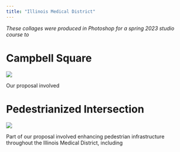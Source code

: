 ```yaml
---
title: "Illinois Medical District"
---
```


*These collages were produced in Photoshop for a spring 2023 studio course to*

# Campbell Square

![](images/FINAL_campbellpark_perspective.jpg)

Our proposal involved

# Pedestrianized Intersection

![](images/commonthread_collage_V1.jpg)

Part of our proposal involved enhancing pedestrian infrastructure throughout the Illinois Medical District, including
